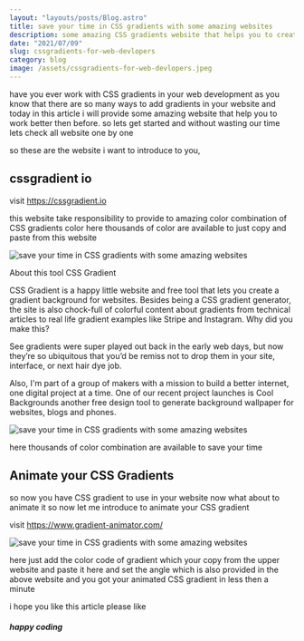```yaml
---
layout: "layouts/posts/Blog.astro"
title: save your time in CSS gradients with some amazing websites
description: some amazing CSS gradients website that helps you to create CSS gradient faster and maker you develeper experience fast
date: "2021/07/09"
slug: cssgradients-for-web-devlopers
category: blog
image: /assets/cssgradients-for-web-devlopers.jpeg
---
```



have you ever work with CSS gradients in your web development as you know that there are so many ways to add gradients in your website and today in this article i will provide some amazing website that help you to work better then before. so lets get started and without wasting our time lets check all website one by one

so these are the website i want to introduce to you,

## cssgradient io

visit https://cssgradient.io

this website take responsibility to provide to amazing color combination of CSS gradients color here thousands of color are available to just copy and paste from this website

![save your time in CSS gradients with some amazing websites](/assets/Hd9PWnTw6.png)

About this tool
CSS Gradient

CSS Gradient is a happy little website and free tool that lets you create a gradient background for websites. Besides being a CSS gradient generator, the site is also chock-full of colorful content about gradients from technical articles to real life gradient examples like Stripe and Instagram.
Why did you make this?

See gradients were super played out back in the early web days, but now they’re so ubiquitous that you’d be remiss not to drop them in your site, interface, or next hair dye job.

Also, I'm part of a group of makers with a mission to build a better internet, one digital project at a time. One of our recent project launches is Cool Backgrounds another free design tool to generate background wallpaper for websites, blogs and phones.

![save your time in CSS gradients with some amazing websites](/assets/Zd7yB4Txo.png)

here thousands of color combination are available to save your time

## Animate your CSS Gradients

so now you have CSS gradient to use in your website now what about to animate it so now let me introduce to animate your CSS gradient

visit https://www.gradient-animator.com/

![save your time in CSS gradients with some amazing websites](/assets/eya3EeKXM.png)

here just add the color code of gradient which your copy from the upper website and paste it here and set the angle which is also provided in the above website and you got your animated CSS gradient in less then a minute

i hope you like this article please like

##### happy coding
